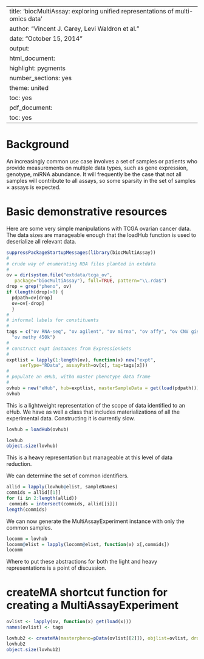 
---
title: 'biocMultiAssay: exploring unified representations of multi-omics data'
author: "Vincent J. Carey, Levi Waldron et al."
date: "October 15, 2014"
output:
  html_document:
    highlight: pygments
    number_sections: yes
    theme: united
    toc: yes
  pdf_document:
    toc: yes
---

# Background

An increasingly common use case involves a set of
samples or patients who provide measurements on
multiple data types, such as gene expression,
genotype, miRNA abundance.  It will frequently
be the case that not all samples will contribute to
all assays, so some sparsity in the
set of
samples $\times$ assays is expected.

# Basic demonstrative resources

Here are some very simple manipulations with
TCGA ovarian cancer data.  The data sizes are manageable
enough that the loadHub function is used to deserialize
all relevant data.

```r
suppressPackageStartupMessages(library(biocMultiAssay))
#
# crude way of enumerating RDA files planted in extdata
#
ov = dir(system.file("extdata/tcga_ov",
   package="biocMultiAssay"), full=TRUE, pattern="\\.rda$")
drop = grep("pheno", ov)
if (length(drop)>0) {
  pdpath=ov[drop]
  ov=ov[-drop]
  }
#
# informal labels for constituents
#
tags = c("ov RNA-seq", "ov agilent", "ov mirna", "ov affy", "ov CNV gistic",
  "ov methy 450k")
#
# construct expt instances from ExpressionSets
#
exptlist = lapply(1:length(ov), function(x) new("expt",
     serType="RData", assayPath=ov[x], tag=tags[x]))
#
# populate an eHub, witha master phenotype data frame
#
ovhub = new("eHub", hub=exptlist, masterSampleData = get(load(pdpath)))
ovhub
```

This is a lightweight representation of the scope of data
identified to an eHub.  We have as well a class that
includes materializations of all the experimental data.
Constructing it is currently slow.

```r
lovhub = loadHub(ovhub)
```
```r
lovhub
object.size(lovhub)
```

This is a heavy representation but manageable at this level
of data reduction.

We can determine the set of common identifiers.
```r
allid = lapply(lovhub@elist, sampleNames)
commids = allid[[1]]
for (i in 2:length(allid))
 commids = intersect(commids, allid[[i]])
length(commids)
```

We can now generate the MultiAssayExperiment instance with only the
common samples.
```r
locomm = lovhub
locomm@elist = lapply(locomm@elist, function(x) x[,commids])
locomm
```

Where to put these abstractions for both the light and
heavy representations is a point of discussion.

# createMA shortcut function for creating a MultiAssayExperiment

```r
ovlist <- lapply(ov, function(x) get(load(x)))
names(ovlist) <- tags

lovhub2 <- createMA(masterpheno=pData(ovlist[[2]]), objlist=ovlist, drop=TRUE)
lovhub2
object.size(lovhub2)
```
